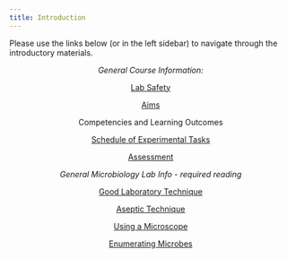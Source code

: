```yaml
---
title: Introduction
---
```


Please use the links below (or in the left sidebar) to navigate through the introductory materials.

<center>*General Course Information:*

[Lab Safety](./0safety.qmd)  

[Aims](./0intro.qmd) 

Competencies and Learning Outcomes

[Schedule of Experimental Tasks](./0schedule.qmd) 

[Assessment](./0assessment.qmd)

*General Microbiology Lab Info - required reading*

[Good Laboratory Technique](./0goodlab.qmd) 
 
[Aseptic Technique](./0aseptic.qmd) 

[Using a Microscope](./0microscope.qmd) 

[Enumerating Microbes](./0counting.qmd)
</center>
